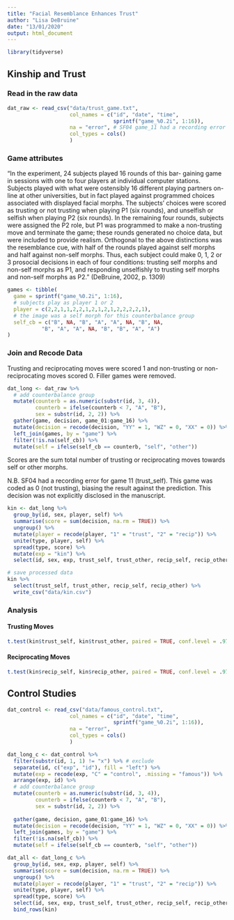 ```yaml
---
title: "Facial Resemblance Enhances Trust"
author: "Lisa DeBruine"
date: "13/01/2020"
output: html_document
---
```


```r
library(tidyverse)
```

## Kinship and Trust

### Read in the raw data

```r
dat_raw <- read_csv("data/trust_game.txt", 
                    col_names = c("id", "date", "time",
                                  sprintf("game_%0.2i", 1:16)),
                    na = "error", # SF04 game_11 had a recording error
                    col_types = cols()
                    )
```

### Game attributes

"In the experiment, 24 subjects played 16 rounds of this bar- gaining game in sessions with one to four players at individual computer stations. Subjects played with what were ostensibly 16 different playing partners on-line at other universities, but in fact played against programmed choices associated with displayed facial morphs. The subjects’ choices were scored as trusting or not trusting when playing P1 (six rounds), and unselfish or selfish when playing P2 (six rounds). In the remaining four rounds, subjects were assigned the P2 role, but P1 was programmed to make a non-trusting move and terminate the game; these rounds generated no choice data, but were included to provide realism. Orthogonal to the above distinctions was the resemblance cue, with half of the rounds played against self morphs and half against non-self morphs. Thus, each subject could make 0, 1, 2 or 3 prosocial decisions in each of four conditions: trusting self morphs and non-self morphs as P1, and responding unselfishly to trusting self morphs and non-self morphs as P2." (DeBruine, 2002, p. 1309)

```r
games <- tibble(
  game = sprintf("game_%0.2i", 1:16),
  # subjects play as player 1 or 2
  player = c(2,2,1,1,2,2,1,2,1,2,1,2,2,2,2,1),
  # the image was a self morph for this counterbalance group
  self_cb = c("B", NA, "B", "A", "A", NA, "B", NA,
           "B", "A", "A", NA, "B", "B", "A", "A")
)
```

### Join and Recode Data

Trusting and reciprocating moves were scored 1 and non-trusting or non-reciprocating moves scored 0. Filler games were removed.

```r
dat_long <- dat_raw %>%
  # add counterbalance group
  mutate(counterb = as.numeric(substr(id, 3, 4)),
         counterb = ifelse(counterb < 7, "A", "B"),
         sex = substr(id, 2, 2)) %>%
  gather(game, decision, game_01:game_16) %>%
  mutate(decision = recode(decision, "YY" = 1, "WZ" = 0, "XX" = 0)) %>%
  left_join(games, by = "game") %>%
  filter(!is.na(self_cb)) %>%
  mutate(self = ifelse(self_cb == counterb, "self", "other"))

```

Scores are the sum total number of trusting or reciprocating moves towards self or other morphs. 

N.B.  SF04 had a recording error for game 11 (trust_self). This game was coded as 0 (not trusting), biasing the result against the prediction. This decision was not explicitly disclosed in the manuscript.

```r
kin <- dat_long %>%
  group_by(id, sex, player, self) %>%
  summarise(score = sum(decision, na.rm = TRUE)) %>%
  ungroup() %>%
  mutate(player = recode(player, "1" = "trust", "2" = "recip")) %>%
  unite(type, player, self) %>%
  spread(type, score) %>%
  mutate(exp = "kin") %>%
  select(id, sex, exp, trust_self, trust_other, recip_self, recip_other)
```

```r
# save processed data
kin %>%
  select(trust_self, trust_other, recip_self, recip_other) %>%
  write_csv("data/kin.csv")
```

### Analysis

#### Trusting Moves

```r
t.test(kin$trust_self, kin$trust_other, paired = TRUE, conf.level = .975)
```

#### Reciprocating Moves

```r
t.test(kin$recip_self, kin$recip_other, paired = TRUE, conf.level = .975)
```

## Control Studies

```r
dat_control <- read_csv("data/famous_control.txt", 
                    col_names = c("id", "date", "time",
                                  sprintf("game_%0.2i", 1:16)),
                    na = "error",
                    col_types = cols()
                    )
```

```r
dat_long_c <- dat_control %>%
  filter(substr(id, 1, 1) != "x") %>% # exclude 
  separate(id, c("exp", "id"), fill = "left") %>%
  mutate(exp = recode(exp, "C" = "control", .missing = "famous")) %>%
  arrange(exp, id) %>%
  # add counterbalance group
  mutate(counterb = as.numeric(substr(id, 3, 4)),
         counterb = ifelse(counterb < 7, "A", "B"),
         sex = substr(id, 2, 2)) %>%
  
  gather(game, decision, game_01:game_16) %>%
  mutate(decision = recode(decision, "YY" = 1, "WZ" = 0, "XX" = 0)) %>%
  left_join(games, by = "game") %>%
  filter(!is.na(self_cb)) %>%
  mutate(self = ifelse(self_cb == counterb, "self", "other"))
```

```r
dat_all <- dat_long_c %>%
  group_by(id, sex, exp, player, self) %>%
  summarise(score = sum(decision, na.rm = TRUE)) %>%
  ungroup() %>%
  mutate(player = recode(player, "1" = "trust", "2" = "recip")) %>%
  unite(type, player, self) %>%
  spread(type, score) %>%
  select(id, sex, exp, trust_self, trust_other, recip_self, recip_other) %>%
  bind_rows(kin)
```





